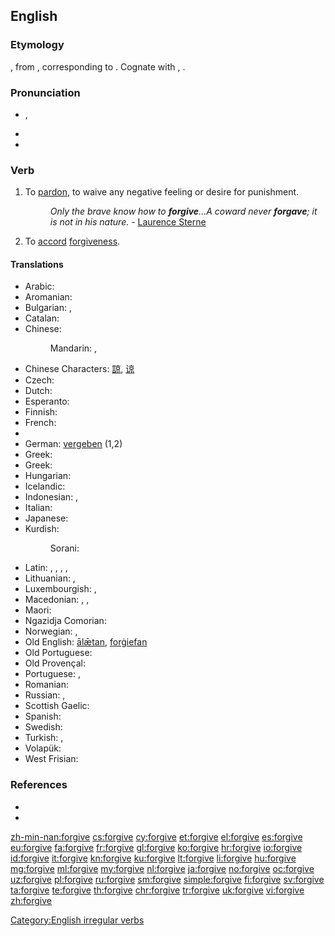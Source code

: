 ==English==

===Etymology===
{{etyl|enm|en}} {{term/t|enm|forgiven||to forgive}}, from {{etyl|ang|en}} {{term/t|ang|forġiefan||to forgive, give up, provide}}, corresponding to {{prefix|for|give}}. Cognate with {{etyl|nl|-}} {{term|vergeven|lang=nl}}, {{etyl|de|-}} {{term|vergeben|lang=de}}.

===Pronunciation===
* {{enPR|fər-gĭv', fôr-gĭv'}}, {{IPA|/fə(r)ˈɡɪv/|/fɔː(r)ˈɡɪv/}}
* {{audio|en-us-forgive.ogg|Audio (US)}}
* {{rhymes|ɪv}}

===Verb===
{{en-verb|forgives|forgiving|forgave|forgiven}}

# {{context|transitive|lang=en}} To [[pardon]], to waive any negative feeling or desire for punishment.
#: ''Only the brave know how to '''forgive'''...A coward never '''forgave'''; it is not in his nature.'' - [[q: Laurence Sterne| Laurence Sterne]]
# {{context|intransitive|lang=en}} To [[accord]] [[forgiveness]].

====Translations====
{{trans-top|transitive, to pardon}}
* Arabic: {{t|ar|سامح|tr=saamaHa}}
* Aromanian: {{t|rup|ljert}}
* Bulgarian: {{t+|bg|прощавам|sc=Cyrl}}, {{t+|bg|опрощавам|sc=Cyrl}}
* Catalan: {{t+|ca|perdonar}}
* Chinese:
*: Mandarin: {{t|cmn|原諒|sc=Hans}}, {{t+|cmn|原谅|tr=yuánliàng|sc=Hans}}
* Chinese Characters: [[諒]], [[谅]]
* Czech: {{t|cs|odpustit}}
* Dutch: {{t+|nl|vergeven}}
* Esperanto: {{t|eo|pardoni}}
* Finnish: {{t+|fi|antaa anteeksi}}
* French: {{t+|fr|pardonner}}
* {{trreq|ka}}
* German: [[vergeben]] (1,2)
* Greek: {{t+|el|συγχωρώ|sc=Grek}}
* Greek: {{t+|el|συγχωρώ|sc=Grek}}
* Hungarian: {{t+|hu|megbocsát}}
* Icelandic: {{t|is|fyrirgefa}}
* Indonesian: {{t+|id|maaf|alt=memaafkan}}, {{t+|id|ampun|alt=mengampuni}}
* Italian: {{t+|it|perdonare}}
* Japanese: {{t|ja|許す|tr=ゆるす, yurusu}}
* Kurdish:
*: Sorani: {{t|ku|لێخۆشبوون|tr=lé xoshbún|sc=ku-Arab}}
{{trans-mid}}
* Latin: {{t|la|condōnō}}, {{t+|la|dōnō}}, {{t|la|īgnōscō}}, {{t|la|iustificō}}, {{t|la|redōnō}}
* Lithuanian: {{t|lt|atleisti}}, {{t+|lt|dovanoti}}
* Luxembourgish: {{t|lb|verzeien}}, {{t|lb|verginn}}
* Macedonian: {{t|mk|простува|tr=próstuva}}, {{t|mk|опростува|tr=opróstuva}}, {{t|mk|проштава|tr=próštava}}
* Maori: {{t|mi|muru}}
* Ngazidja Comorian: {{t|zdj|samihi|alt=usamihi}}
* Norwegian: {{t+|no|tilgi}}, {{t+|no|forlate}}
* Old English: [[alætan|ālǣtan]], [[forgiefan|forġiefan]]
* Old Portuguese: {{t|roa-ptg|perdõar}}
* Old Provençal: {{t|pro|perdonar}}
* Portuguese: {{t+|pt|perdoar}}, {{t+|pt|desculpar}}
* Romanian: {{t+|ro|ierta}}
* Russian: {{qualifier|imperfective}} {{t+|ru|прощать|tr=proščát'}}, {{qualifier|perfective}} {{t+|ru|простить|tr=prostít'}}
* Scottish Gaelic: {{t|gd|math}}
* Spanish: {{t+|es|perdonar}}
* Swedish: {{t+|sv|förlåta}}
* Turkish: {{t+|tr|affetmek}}, {{t+|tr|bağışlamak}}
* Volapük: {{t+|vo|pardön}}
* West Frisian: {{t|fy|ferjou}}
{{trans-bottom}}

===References===
* {{R:Century 1911}}
* {{R:Webster 1913}}

[[Category:English irregular verbs]]

[[zh-min-nan:forgive]]
[[cs:forgive]]
[[cy:forgive]]
[[et:forgive]]
[[el:forgive]]
[[es:forgive]]
[[eu:forgive]]
[[fa:forgive]]
[[fr:forgive]]
[[gl:forgive]]
[[ko:forgive]]
[[hr:forgive]]
[[io:forgive]]
[[id:forgive]]
[[it:forgive]]
[[kn:forgive]]
[[ku:forgive]]
[[lt:forgive]]
[[li:forgive]]
[[hu:forgive]]
[[mg:forgive]]
[[ml:forgive]]
[[my:forgive]]
[[nl:forgive]]
[[ja:forgive]]
[[no:forgive]]
[[oc:forgive]]
[[uz:forgive]]
[[pl:forgive]]
[[ru:forgive]]
[[sm:forgive]]
[[simple:forgive]]
[[fi:forgive]]
[[sv:forgive]]
[[ta:forgive]]
[[te:forgive]]
[[th:forgive]]
[[chr:forgive]]
[[tr:forgive]]
[[uk:forgive]]
[[vi:forgive]]
[[zh:forgive]]